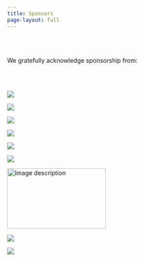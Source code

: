 ```yaml
---
title: Sponsors
page-layout: full
---
```

<br>
<br>

<p>We gratefully acknowledge sponsorship from:</p>


<br>
<br>

::: {layout="[[1,1, 1], [1, 1, 1]]"}

![](img/sponsors/G-Research.png)

![](img/sponsors/genentech.png)

![](img/sponsors/Heilbronn-Logo.png)

![](img/sponsors/IJCAI.jpg)

![](img/sponsors/Imperial.png)

![](img/sponsors/LSGNT-Logo.png)

<img src="img/sponsors/roche.png" width="230" height="140" alt="Image description">

![](img/sponsors/valence.png)


![](img/sponsors/schmidtsciences_primary_color.png)


:::
